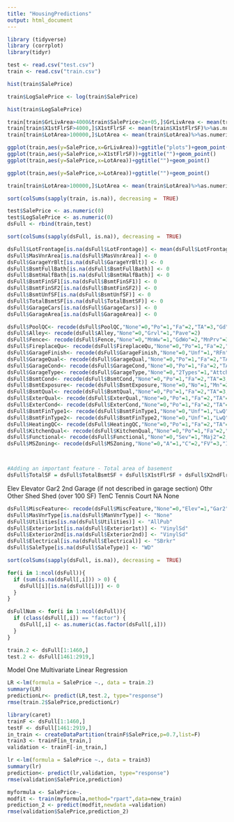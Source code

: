 ```yaml
---
title: "HousingPredictions"
output: html_document
---
```


```r
library (tidyverse)
library (corrplot)
library(tidyr)
```

```r


test <- read.csv("test.csv")
train <- read.csv("train.csv")
```



```r
hist(train$SalePrice)
```


```r
train$LogSalePrice <- log(train$SalePrice)

```


```r
hist(train$LogSalePrice)
```



```r
train[train$GrLivArea>4000&train$SalePrice<2e+05,]$GrLivArea <- mean(train$GrLivArea)%>%as.numeric
train[train$X1stFlrSF>4000,]$X1stFlrSF <- mean(train$X1stFlrSF)%>%as.numeric
train[train$LotArea>100000,]$LotArea <- mean(train$LotArea)%>%as.numeric

```

```r
ggplot(train,aes(y=SalePrice,x=GrLivArea))+ggtitle("plots")+geom_point()
ggplot(train,aes(y=SalePrice,x=X1stFlrSF))+ggtitle("")+geom_point()
ggplot(train,aes(y=SalePrice,x=LotArea))+ggtitle("")+geom_point()
```

```r
ggplot(train,aes(y=SalePrice,x=LotArea))+ggtitle("")+geom_point()

```


```r
train[train$LotArea>100000,]$LotArea <- mean(train$LotArea)%>%as.numeric
```


```r
sort(colSums(sapply(train, is.na)), decreasing =  TRUE)

```




```r
test$SalePrice <- as.numeric(0)
test$LogSalePrice <- as.numeric(0)
dsFull <- rbind(train,test)

```

```r
sort(colSums(sapply(dsFull, is.na)), decreasing =  TRUE)

```

```r
dsFull$LotFrontage[is.na(dsFull$LotFrontage)] <- mean(dsFull$LotFrontage)
dsFull$MasVnrArea[is.na(dsFull$MasVnrArea)] <- 0
dsFull$GarageYrBlt[is.na(dsFull$GarageYrBlt)] <- 0
dsFull$BsmtFullBath[is.na(dsFull$BsmtFullBath)] <- 0
dsFull$BsmtHalfBath[is.na(dsFull$BsmtHalfBath)] <- 0
dsFull$BsmtFinSF1[is.na(dsFull$BsmtFinSF1)] <- 0
dsFull$BsmtFinSF2[is.na(dsFull$BsmtFinSF2)] <- 0
dsFull$BsmtUnfSF[is.na(dsFull$BsmtUnfSF)] <- 0
dsFull$TotalBsmtSF[is.na(dsFull$TotalBsmtSF)] <- 0
dsFull$GarageCars[is.na(dsFull$GarageCars)] <- 0
dsFull$GarageArea[is.na(dsFull$GarageArea)] <- 0
```


```r
dsFull$PoolQC<- recode(dsFull$PoolQC,"None"=0,"Po"=1,"Fa"=2,"TA"=3,"Gd"=4,"Ex"=5)
dsFull$Alley<- recode(dsFull$Alley,"None"=0,"Grvl"=1,"Pave"=2)
dsFull$Fence<- recode(dsFull$Fence,"None"=0,"MnWw"=1,"GdWo"=2,"MnPrv"=3,"GdPrv"=4)
dsFull$FireplaceQu<- recode(dsFull$FireplaceQu,"None"=0,"Po"=1,"Fa"=2,"TA"=3,"Gd"=4,"Ex"=5)
dsFull$GarageFinish<- recode(dsFull$GarageFinish,"None"=0,"Unf"=1,"RFn"=2,"Fin"=3)
dsFull$GarageQual<- recode(dsFull$GarageQual,"None"=0,"Po"=1,"Fa"=2,"TA"=3,"Gd"=4,"Ex"=5)
dsFull$GarageCond<- recode(dsFull$GarageCond,"None"=0,"Po"=1,"Fa"=2,"TA"=3,"Gd"=4,"Ex"=5)
dsFull$GarageType<- recode(dsFull$GarageType,"None"=0,"2Types"=1,"Attchd"=2,"Basment"=3,"BuiltIn"=4,"CarPort"=5, "Detchd" = 6)
dsFull$BsmtCond<- recode(dsFull$BsmtCond,"None"=0,"Po"=1,"Fa"=2,"TA"=3,"Gd"=4,"Ex"=5)
dsFull$BsmtExposure<- recode(dsFull$BsmtExposure,"None"=0,"No"=1,"Mn"=2,"Av"=3,"Gd"=4)
dsFull$BsmtQual<- recode(dsFull$BsmtQual,"None"=0,"Po"=1,"Fa"=2,"TA"=3,"Gd"=4,"Ex"=5)
dsFull$ExterQual<- recode(dsFull$ExterQual,"None"=0,"Po"=1,"Fa"=2,"TA"=3,"Gd"=4,"Ex"=5)
dsFull$ExterCond<- recode(dsFull$ExterCond,"None"=0,"Po"=1,"Fa"=2,"TA"=3,"Gd"=4,"Ex"=5)
dsFull$BsmtFinType1<- recode(dsFull$BsmtFinType1,"None"=0,"Unf"=1,"LwQ"=2,"Rec"=3,"BLQ"=4,"ALQ"=5,"GLQ"=6)
dsFull$BsmtFinType2<- recode(dsFull$BsmtFinType2,"None"=0,"Unf"=1,"LwQ"=2,"Rec"=3,"BLQ"=4,"ALQ"=5,"GLQ"=6)
dsFull$HeatingQC<- recode(dsFull$HeatingQC,"None"=0,"Po"=1,"Fa"=2,"TA"=3,"Gd"=4,"Ex"=5)
dsFull$KitchenQual<- recode(dsFull$KitchenQual,"None"=0,"Po"=1,"Fa"=2,"TA"=3,"Gd"=4,"Ex"=5)
dsFull$Functional<- recode(dsFull$Functional,"None"=0,"Sev"=1,"Maj2"=2,"Maj1"=3,"Mod"=4,"Min2"=5,"Min1"=6,"Typ"=7)
dsFull$MSZoning<- recode(dsFull$MSZoning,"None"=0,"A"=1,"C"=2,"FV"=3,"I"=4,"RH"=5,"RL"=6,"RP"=7, "RM" = 8)



#Adding an important feature - Total area of basement
dsFull$TotalSF = dsFull$TotalBsmtSF + dsFull$X1stFlrSF + dsFull$X2ndFlrSF
```
Elev	Elevator
       Gar2	2nd Garage (if not described in garage section)
       Othr	Other
       Shed	Shed (over 100 SF)
       TenC	Tennis Court
       NA	None
```r
dsFull$MiscFeature<- recode(dsFull$MiscFeature,"None"=0,"Elev"=1,"Gar2"=2,"Othr"=3,"Shed"=4,"TenC"=5)
dsFull$MasVnrType[is.na(dsFull$ManVnrType)] <- "None"
dsFull$Utilities[is.na(dsFull$Utilities)] <- "AllPub"
dsFull$Exterior1st[is.na(dsFull$Exterior1st)] <- "VinylSd"
dsFull$Exterior2nd[is.na(dsFull$Exterior2nd)] <- "VinylSd"
dsFull$Electrical[is.na(dsFull$Electrical)] <- "SBrkr"
dsFull$SaleType[is.na(dsFull$SaleType)] <- "WD"
```


```r
sort(colSums(sapply(dsFull, is.na)), decreasing =  TRUE)
```

```r
for(i in 1:ncol(dsFull)){
  if (sum(is.na(dsFull[,i])) > 0) {
    dsFull[i][is.na(dsFull[i])] <- 0
  }
}
```


```r

dsFullNum <- for(i in 1:ncol(dsFull)){
  if (class(dsFull[,i]) == "factor") {
    dsFull[,i] <- as.numeric(as.factor(dsFull[,i]))
  }
}

```

```r

train.2 <- dsFull[1:1460,]
test.2 <- dsFull[1461:2919,]

```


Model One Multivariate Linear Regression

```r


LR <-lm(formula = SalePrice ~., data = train.2)
summary(LR)
predictionLr<- predict(LR,test.2, type="response")
rmse(train.2$SalePrice,predictionLr)
```


```r
library(caret)
trainF <- dsFull[1:1460,]
testF <- dsFull[1461:2919,]
in_train <- createDataPartition(trainF$SalePrice,p=0.7,list=F)
train3 <- trainF[in_train,]
validation <- trainF[-in_train,]
```

```r
lr <-lm(formula = SalePrice ~., data = train3) 
summary(lr)
prediction<- predict(lr,validation, type="response")
rmse(validation$SalePrice,prediction)
```


```r
myformula <- SalePrice~.
modfit <- train(myformula,method="rpart",data=new_train)
prediction_2 <- predict(modfit,newdata =validation)
rmse(validation$SalePrice,prediction_2)
```

